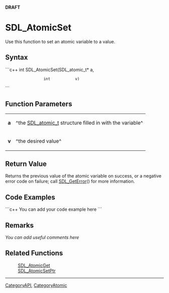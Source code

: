 <!-- pragma section-numbers off -->
<!-- pragma disable-camelcase -->
'''DRAFT'''

= SDL_AtomicSet =
Use this function to set an atomic variable to a value.


== Syntax ==
```c++
int SDL_AtomicSet(SDL_atomic_t* a,
                  int           v)
```

== Function Parameters ==
{|
|'''a'''
|^the [[SDL_atomic_t]] structure filled in with the variable^
|-
|'''v'''
|^the desired value^
|}

== Return Value ==
Returns the previous value of the atomic variable on success, or a negative error code on failure; call [[SDL_GetError]]() for more information.

== Code Examples ==
```c++
You can add your code example here
```

== Remarks ==
''You can add useful comments here''

== Related Functions ==
:[[SDL_AtomicGet]]
:[[SDL_AtomicSetPtr]]

----
[[CategoryAPI]], [[CategoryAtomic]]
